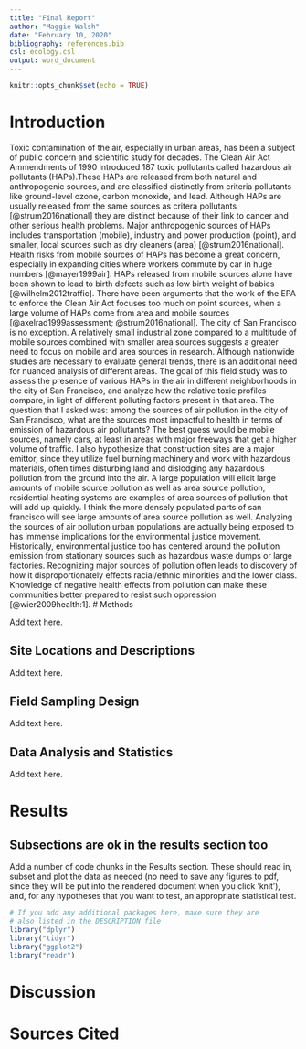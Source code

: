 ```yaml
---
title: "Final Report"
author: "Maggie Walsh"
date: "February 10, 2020"
bibliography: references.bib
csl: ecology.csl
output: word_document
---
```


```r
knitr::opts_chunk$set(echo = TRUE)
```

# Introduction

Toxic contamination of the air, especially in urban areas, has been a subject of public concern and scientific study for decades. The Clean Air Act Ammendments of 1990 introduced 187 toxic pollutants called hazardous air pollutants (HAPs).These HAPs are released from both natural and anthropogenic sources, and are classified distinctly from criteria pollutants like ground-level ozone, carbon monoxide, and lead. Although HAPs are usually released from the same sources as critera pollutants [@strum2016national] they are distinct because of their link to cancer and other serious health problems. 
Major anthropogenic sources of HAPs includes transportation (mobile), industry and power production (point), and smaller, local sources such as dry cleaners (area) [@strum2016national]. Health risks from mobile sources of HAPs has become a great concern, especially in expanding cities where workers commute by car in huge numbers [@mayer1999air]. HAPs released from mobile sources alone have been shown to lead to birth defects such as low birth weight of babies [@wilhelm2012traffic]. There have been arguments that the work of the EPA to enforce the Clean Air Act focuses too much on point sources, when a large volume of HAPs come from area and mobile sources [@axelrad1999assessment; @strum2016national]. 
The city of San Francisco is no exception. A relatively small industrial zone compared to a multitude of mobile sources combined with smaller area sources suggests a greater need to focus on mobile and area sources in research. Although nationwide studies are necessary to evaluate general trends, there is an additional need for nuanced analysis of different areas. The goal of this field study was to assess the presence of various HAPs in the air in different neighborhoods in the city of San Francisco, and analyze how the relative toxic profiles compare, in light of different polluting factors present in that area. The question that I asked was: among the sources of air pollution in the city of San Francisco, what are the sources most impactful to health in terms of emission of hazardous air pollutants? The best guess would be mobile sources, namely cars, at least in areas with major freeways that get a higher volume of traffic. I also hypothesize that construction sites are a major emittor, since they utilize fuel burning machinery and work with hazardous materials, often times disturbing land and dislodging any hazardous pollution from the ground into the air. A large population will elicit large amounts of mobile source pollution as well as area source pollution, residential heating systems are examples of area sources of pollution that will add up quickly. I think the more densely populated parts of san francisco will see large amounts of area source pollution as well.
Analyzing the sources of air pollution urban populations are actually being exposed to has immense implications for the environmental justice movement. Historically, environmental justice too has centered around the pollution emission from stationary sources such as hazardous waste dumps or large factories. Recognizing major sources of pollution often leads to discovery of how it disproportionately effects racial/ethnic minorities and the lower class. Knowledge of negative health effects from pollution can make these communities better prepared to resist such oppression [@wier2009health:1].
# Methods

Add text here.

## Site Locations and Descriptions

Add text here.

## Field Sampling Design

Add text here.

## Data Analysis and Statistics

Add text here.

# Results

## Subsections are ok in the results section too

Add a number of code chunks in the Results section. These should read in, subset and plot the data as needed (no need to save any figures to pdf, since they will be put into the rendered document when you click 'knit'), and, for any hypotheses that you want to test, an appropriate statistical test. 

```r
# If you add any additional packages here, make sure they are
# also listed in the DESCRIPTION file
library("dplyr")
library("tidyr")
library("ggplot2")
library("readr")
```

# Discussion

# Sources Cited

